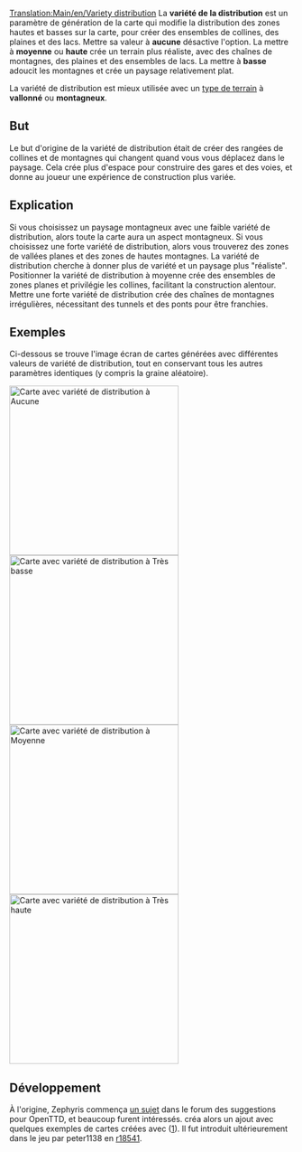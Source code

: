 [[Translation:Main/en/Variety distribution]]
{{en/-}}
La '''variété de la distribution''' est un paramètre de génération de la carte qui modifie la distribution des zones hautes et basses sur la carte, pour créer des ensembles de collines, des plaines et des lacs.
Mettre sa valeur à '''aucune''' désactive l'option. La mettre à '''moyenne''' ou '''haute''' crée un terrain plus réaliste, avec des chaînes de montagnes, des plaines et des ensembles de lacs. La mettre à '''basse''' adoucit les montagnes et crée un paysage relativement plat.

La variété de distribution est mieux utilisée avec un [[Main/fr/Type de terrain|type de terrain]] à '''vallonné''' ou '''montagneux'''.

{{fr/Disponibilité|1.0}}

== But ==
Le but d'origine de la variété de distribution était de créer des rangées de collines et de montagnes qui changent quand vous vous déplacez dans le paysage. Cela crée plus d'espace pour construire des gares et des voies, et donne au joueur une expérience de construction plus variée.

== Explication ==
Si vous choisissez un paysage montagneux avec une faible variété de distribution, alors toute la carte aura un aspect montagneux. Si vous choisissez une forte variété de distribution, alors vous trouverez des zones de vallées planes et des zones de hautes montagnes. La variété de distribution cherche à donner plus de variété et un paysage plus "réaliste". Positionner la variété de distribution à moyenne crée des ensembles de zones planes et privilégie les collines, facilitant la construction alentour. Mettre une forte variété de distribution crée des chaînes de montagnes irrégulières, nécessitant des tunnels et des ponts pour être franchies.

== Exemples ==

Ci-dessous se trouve l'image écran de cartes générées avec différentes valeurs de variété de distribution, tout en conservant tous les autres paramètres identiques (y compris la graine aléatoire).

[[File:en/MapVarietyDistrNone.png|thumb|left|300px|Carte avec variété de distribution à '''Aucune''']]
[[File:en/MapVarietyDistrVLow.png|thumb|right|300px|Carte avec variété de distribution à '''Très basse''']]
[[File:en/MapVarietyDistrMedium.png|thumb|left|300px|Carte avec variété de distribution à '''Moyenne''']]
[[File:en/MapVarietyDistrVHigh.png|thumb|right|300px|Carte avec variété de distribution à '''Très haute''']]

{{en/-}}
== Développement ==
À l'origine, Zephyris commença [http://www.tt-forums.net/viewtopic.php?f=32&t=46338 un sujet] dans le forum des suggestions pour OpenTTD, et beaucoup furent intéressés. {{en/User|peter1138}} créa alors un ajout avec quelques exemples de cartes créées avec ([http://www.tt-forums.net/viewtopic.php?p=841457#p841457]). Il fut introduit ultérieurement dans le jeu par peter1138 en [http://hg.openttd.org/openttd/trunk.hg/rev/c3959fffa40a r18541].